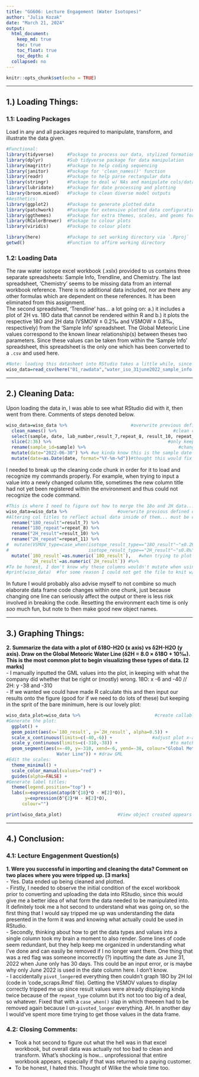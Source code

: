 ```yaml
---
title: "GG606: Lecture Engagement (Water Isotopes)"
author: "Julia Kozak"
date: "March 21, 2024"
output: 
  html_document:
    keep_md: true
    toc: true
    toc_float: true
    toc_depth: 4
  collapsed: no
---
```


```r
knitr::opts_chunk$set(echo = TRUE)
```

________________________________________________________________________________
## 1.) Loading Things: \
### 1.1: Loading Packages \
Load in any and all packages required to manipulate, transform, and illustrate the data given.
```r
#Functional:
library(tidyverse)     #Package to process our data, stylized formation
library(dplyr)         #Sub tidyverse package for data manipulation 
library(magrittr)      #Package to help coding sequencing 
library(janitor)       #Package for 'clean_names()' function
library(readr)         #Package to help parse rectangular data
library(stringr)       #Package to deal w/ NAs and manipulate cols/data
library(lubridate)     #Package for date processing and plotting
library(broom.mixed)   #Package to clean diverse model outputs
#Aesthetics:
library(ggplot2)       #Package to generate plotted data
library(patchwork)     #Package for extensive plotted data configuration
library(ggthemes)      #Package for extra themes, scales, and geoms for plotted data
library(RColorBrewer)  #Package to colour plots
library(viridis)       #Package to colour plots

library(here)          #Package to set working directory via `.Rproj`
getwd()                #Function to affirm working directory 
```

### 1.2: Loading Data \

The raw water isotope excel workbook (.xslx) provided to us contains three separate spreadsheets: Sample Info, Trendline, and Chemistry. 
The last spreadsheet, 'Chemistry' seems to be missing data from an internal workbook reference. There is no additional data included, nor are there any other formulas which are dependent on these references. It has been eliminated from this assignment. \
The second spreadsheet, 'Trendline' has... a lot going on: a.) it includes a plot of 2H vs. 18O data that cannot be rendered within R and b.) it plots the respective 18O and 2H data (VSMOW  ± 0.2‰ and VSMOW  ± 0.8‰, respectively) from the 'Sample Info' spreadsheet. The Global Meteoric Line values correspond to the known linear relationship(s) between theses two parameters. Since these values can be taken from within the 'Sample Info' spreadsheet, this spreadsheet is the only one which has been converted to a `.csv` and used here. 
```r
#Note: loading this datasheet into RStudio takes a little while, since it is technically a large dataset. Give it a second. 
wiso_data=read_csv(here("01_rawdata","water_iso_31june2022_sample_info.csv"))
```


________________________________________________________________________________
## 2.) Cleaning Data: \

Upon loading the data in, I was able to see what RStudio did with it, then went from there. Comments of steps denoted below. 
```r
wiso_data=wiso_data %>%                        #overwrite previous defined object 
  clean_names() %>%                                            #clean col headers
  select(sample, date, lab_number,result_7,repeat_8, result_10, repeat_11) %>%
  slice(2:36) %>%                                            #only keep these rows
  rename(sample_id=sample) %>%                                   #change col title
  mutate(date="2022-06-30") %>% #we kinda know this is the sample date from excel sheet
  mutate(date=as.Date(date, format="%Y-%m-%d"))#thought this would fix knit w/ `print()`
```

I needed to break up the cleaning code chunk in order for it to load and recognize my commands properly. For example, when trying to input a value into a newly changed column title, sometimes the new column title had not yet been registered within the environment and thus could not recognize the code command. 
```r
#This is where I need to figure out how to merge the 18o and 2H data... 
wiso_data=wiso_data %>%                   #overwrite previous defined object
#Altering col titles to reflect actual data inside of them... must be careful that we are actually giving the correct titles to corresponding data. Beware. 
  rename("18O_result"=result_7) %>%
  rename("18O_repeat"=repeat_8) %>%
  rename("2H_result"=result_10) %>%
  rename("2H_repeat"=repeat_11) %>%
#  mutate(VSMOV_type=case_when(isotope_result_type=="18O_result"~"±0.2‰",
#                              isotope_result_type=="2H_result"~"±0.8‰", TRUE~NA))
  mutate(`18O_result`=as.numeric(`18O_result`),   #when trying to plot later realized
         `2H_result`=as.numeric(`2H_result`)) #%>%     
#To be honest, I don't know why these columns wouldn't mutate when using normal double quotation marks, had to use single back tick quotation like when plotting... idk?
#print(wiso_data)  #for some reason I could not get the file to knit w/ this function
```

In future I would probably also advise myself to not combine so much elaborate data frame code changes within one chunk, just because changing one line can seriously affect the output or there is less risk involved in breaking the code. Resetting the environment each time is only *soo* much fun, but note to then make good new object names.

________________________________________________________________________________
## 3.) Graphing Things: \

**2. Summarize the data with a plot of δ18O-H2O (x axis) vs δ2H-H2O (y axis). Draw on the Global Meteoric Water Line (δ2H = 8.0 × δ18O + 10‰). This is the most common plot to begin visualizing these types of data. [2 marks]** \
- I manually inputted the GML values into the plot, in keeping with what the company did whether that be right or (mostly) wrong. 18O: x -6 and -40 // 2H: y -38 and -310 \
- If we wanted we could have made R calculate this and then input our results onto the figure (good for if we need to do lots of these) but keeping in the sprit of the bare minimum, here is our lovely plot: 
```r
wiso_data_plot=wiso_data %>%                            #create callable object
#Generate the plot:
  ggplot() +
  geom_point(aes(x=`18O_result`, y=`2H_result`, alpha=0.5)) +
  scale_x_continuous(limits=c(-40,-6)) +               #adjust plot x-axis limits 
  scale_y_continuous(limits=c(-310,-38)) +                    #to match GML range
  geom_segment(aes(x=-40, y=-310, xend=-6, yend=-38, colour="Global Meteoric 
                   Water Line")) + #draw GML
#Edit the scales:
  theme_minimal() +
  scale_color_manual(values="red") +
  guides(alpha=FALSE) +
#Generate label titles: 
  theme(legend.position="top") +
  labs(x=expression(atop(δ^{18}*O - H[2]*O)),                     
       y=expression(δ^{2}*H - H[2]*O),
      colour="")

print(wiso_data_plot)                     #View object created appears properly
```

________________________________________________________________________________
## 4.) Conclusion: \

### 4.1: Lecture Engagenment Question(s) \
**1. Were you successful in importing and cleaning the data? Comment on two places where you were tripped up. [3 marks]** \
- Yes. Data ended up being cleaned and plotted. \
- Firstly, I needed to observe the initial condition of the excel workbook prior to converting and uploading the data into RStudio, since this would give me a better idea of what form the data needed to be manipulated into. It definitely took me a hot second to understand what was going on, so the first thing that I would say tripped me up was understanding the data presented in the form it was and knowing what actually could be used in RStudio. \
- Secondly, thinking about how to get the data types and values into a single column took my brain a moment to also render. Some lines of code seem redundant, but they help keep me organized in understanding what I've done and can easily be removed if I no longer want them. One thing that was a red flag was someone incorrectly (?) inputting the date as June 31, 2022 when June only has 30 days. This could be an input error, or is maybe why only June 2022 is used in the date column here. I don't know. \
- I accidentally `pivot_longer`ed everything then couldn't graph 18O by 2H lol (code in 'code_scraps.Rmd' file). Getting the VSMOV values to display correctly tripped me up since result values were already displaying kinda twice because of the `repeat_type` column but it's not too too big of a deal, so whatever. Fixed that with a `case_when()` slap in which theeeen had to be removed again because I un-`pivoted_longer` everything. AH. In another day I would've spent more time trying to get those values in the data frame.\



### 4.2: Closing Comments: \
- Took a hot second to figure out what the hell was in that excel workbook, but overall data was actually not too bad to clean and transform. What's shocking is how... unprofessional that entire workbook appears, especially if that was returned to a paying customer. \
- To be honest, I hated this. Thought of Wilke the whole time too. 
